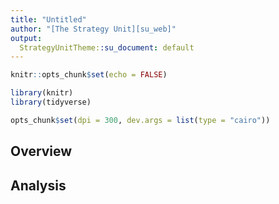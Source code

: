 ```yaml
---
title: "Untitled"
author: "[The Strategy Unit][su_web]"
output:
  StrategyUnitTheme::su_document: default
---
```


```r

knitr::opts_chunk$set(echo = FALSE)

library(knitr)
library(tidyverse)

opts_chunk$set(dpi = 300, dev.args = list(type = "cairo"))
```

## Overview

## Analysis

[//]: <> (URL's / References --------------------------------------------------)
[su_email]: mailto:Strategy.Unit@nhs.net
[su_web]: https://www.strategyunitwm.nhs.uk/
